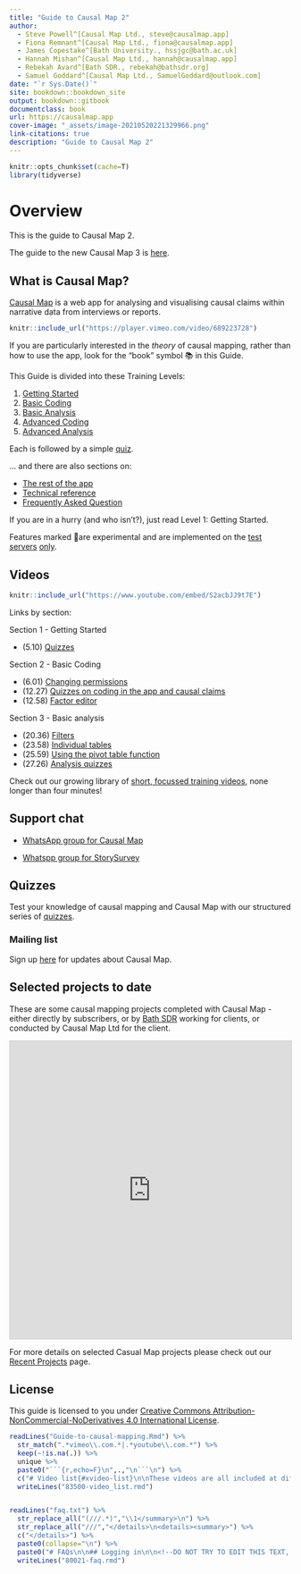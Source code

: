 ```yaml
---
title: "Guide to Causal Map 2"
author:
  - Steve Powell^[Causal Map Ltd., steve@causalmap.app]
  - Fiona Remnant^[Causal Map Ltd., fiona@causalmap.app]
  - James Copestake^[Bath University., hssjgc@bath.ac.uk]
  - Hannah Mishan^[Causal Map Ltd., hannah@causalmap.app]
  - Rebekah Avard^[Bath SDR., rebekah@bathsdr.org]
  - Samuel Goddard^[Causal Map Ltd., SamuelGoddard@outlook.com]
date: "`r Sys.Date()`"
site: bookdown::bookdown_site
output: bookdown::gitbook
documentclass: book
url: https://causalmap.app
cover-image: "_assets/image-20210520221329966.png"
link-citations: true
description: "Guide to Causal Map 2"
---
```


```r
knitr::opts_chunk$set(cache=T)
library(tidyverse)
```

# Overview

This is the guide to Causal Map 2. 

::: {.rmdcaution}

The guide to the new Causal Map 3 is [here](https://causal-map-3-guide.bullet.site/differences-to-causal-map-2/).

:::


## What is Causal Map?

[Causal Map](https://causalmap.app/) is a web app for analysing and visualising causal claims within narrative data from interviews or reports. 

```r
knitr::include_url("https://player.vimeo.com/video/689223728")
```





If you are particularly interested in the *theory* of causal mapping, rather than how to use the app, look for the "book" symbol 📚 in this Guide.

This Guide is divided into these Training Levels:

1. [Getting Started](#xlevel1)
2. [Basic Coding](#xlevel2)
3. [Basic Analysis](#xlevel3)
4. [Advanced Coding](#xlevel4)
5. [Advanced Analysis](#xlevel5)

Each is followed by a simple [quiz](https://causalmap.shinyapps.io/quizzes/). 

... and there are also sections on:

- [The rest of the app](#xupdates-tab) 
- [Technical reference](#xlevel7)
- [Frequently Asked Question](https://guide.causalmap.app/faqs.html)

If you are in a hurry (and who isn't?), just read Level 1: Getting Started.

Features marked 🧪are experimental and are implemented on the [test servers](https://causalmap.shinyapps.io/CM2test) [only](https://causalmap.shinyapps.io/tokyo).



## Videos

```r
knitr::include_url("https://www.youtube.com/embed/S2acbJJ9t7E")
```

Links by section:  

Section 1 - Getting Started 

- (5.10) [Quizzes](https://causalmap.shinyapps.io/quizzes/#section-xlevel1) 

Section 2 - Basic Coding

- (6.01) [Changing permissions](https://guide.causalmap.app/xtop-menu-advanced.html#xpermissions) 
- (12.27) [Quizzes on coding in the app and causal claims](https://causalmap.shinyapps.io/quizzes/#section-factors) 
- (12.58) [Factor editor](https://guide.causalmap.app/xfactor-editor.html) 

Section 3 - Basic analysis         

- (20.36) [Filters](https://guide.causalmap.app/filters-overview.html) 
- (23.58) [Individual tables](https://guide.causalmap.app/xtables-basic.html) 
- (25.59) [Using the pivot table function](https://guide.causalmap.app/xtables-advanced.html#creating-your-table) 
- (27.26) [Analysis quizzes](https://causalmap.shinyapps.io/quizzes/#section-xlevel)

Check out our growing library of [short, focussed training videos](#xvideo-list), none longer than four minutes!


## Support chat

- [WhatsApp group for Causal Map](https://chat.whatsapp.com/KwWn0lfpHuR0qJKtkuGZUA)

- [Whatspp group for StorySurvey](https://chat.whatsapp.com/CdlkCKV8bP7ATYc4nioL0T) 


## Quizzes

Test your knowledge of causal mapping and Causal Map with our structured series of [quizzes](https://causalmap.shinyapps.io/quizzes/).

### Mailing list

Sign up [here](https://forms.wix.com/f/6990334085528813568) for updates about Causal Map.

## Selected projects to date

These are some causal mapping projects completed with Causal Map - either directly by subscribers, or by [Bath SDR](https://bathsdr.org) working for clients, or conducted by Causal Map Ltd for the client.

<iframe class="airtable-embed" src="https://airtable.com/embed/shrlHVXucgPfsNPnw?backgroundColor=red&viewControls=on" frameborder="0" onmousewheel="" width="100%" height="533" style="background: transparent; border: 1px solid #ccc;"></iframe>

For more details on selected Casual Map projects please check out our [Recent Projects](https://www.causalmap.app/recent-projects) page.

## License {.unnumbered}

This guide is licensed to you under [Creative Commons Attribution-NonCommercial-NoDerivatives 4.0 International License](http://creativecommons.org/licenses/by-nc-nd/4.0/).




```r

readLines("Guide-to-causal-mapping.Rmd") %>% 
  str_match(".*vimeo\\.com.*|.*youtube\\.com.*") %>% 
  keep(~!is.na(.)) %>% 
  unique %>% 
  paste0("```{r,echo=F}\n",.,"\n```\n") %>% 
  c("# Video list{#xvideo-list}\n\nThese videos are all included at different points in the Guide. If you love videos, here they are again in one place. Feel free to binge. Tip: if you play a video, you can press 'Picture in picture' and then switch to the app, and you can follow (and even resize) the video.",.) %>% 
  writeLines("83500-video_list.rmd")


readLines("faq.txt") %>%
  str_replace_all("(///.*)","\\1</summary>\n") %>% 
  str_replace_all("///","</details>\n<details><summary>") %>% 
  c("</details>") %>% 
  paste0(collapse="\n") %>% 
  paste0("# FAQs\n\n## Logging in\n\n<!--DO NOT TRY TO EDIT THIS TEXT, EDIT FAQ.TXT INSTEAD-->",.) %>%
  writeLines("80021-faq.rmd")
```
